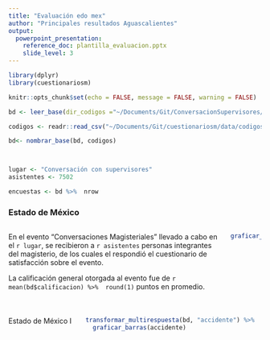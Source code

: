 ```yaml
---
title: "Evaluación edo mex"
author: "Principales resultados Aguascalientes"
output:
  powerpoint_presentation:
    reference_doc: plantilla_evaluacion.pptx
    slide_level: 3
---
```


```r
library(dplyr)
library(cuestionariosm)

knitr::opts_chunk$set(echo = FALSE, message = FALSE, warning = FALSE)

bd <- leer_base(dir_codigos ="~/Documents/Git/ConversacionSupervisores/Prueba/" ,      archivo  = "~/Dropbox (Selva)/Ciencia de datos/Consultoría Estadística/Clientes/Nacional/SEP/Escucha Magisterial/4. Estado de México II/Evaluación_EdoMexII.csv",  crear_codigo = T)

codigos <- readr::read_csv("~/Documents/Git/cuestionariosm/data/codigos.csv")

bd<- nombrar_base(bd, codigos)



lugar <- "Conversación con supervisores"
asistentes <- 7502

encuestas <- bd %>%  nrow

```



### Estado de México
:::::::::::::: {.columns}
::: {.column}
En el evento "Conversaciones Magisteriales" llevado a cabo en el `r lugar`, se recibieron a `r asistentes ` personas integrantes del magisterio, de los cuales el  respondió el cuestionario de satisfacción sobre el evento.

La calificación general otorgada al evento fue de `r mean(bd$calificacion) %>%  round(1)` puntos en promedio.

:::
::: {.column}
```r
graficar_barras(bd, servicio)
```
:::
::::::::::::::

### 
:::::::::::::: {.columns}
::: {.column}
Estado de México I
:::
::: {.column}
```r
transformar_multirespuesta(bd, "accidente") %>% 
  graficar_barras(accidente)

```
:::
::::::::::::::
